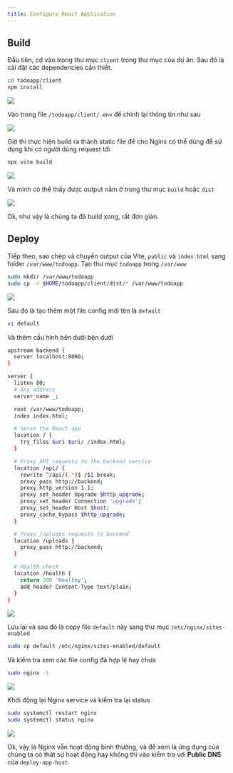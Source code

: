 ```yaml
---
title: Configure React Application
---
```


## Build

Đầu tiên, cd vào trong thư mục `client` trong thư mục của dự án. Sau đó là cài đặt các dependencies cần thiết.

```bash
cd todoapp/client
npm install
```

<Image src="/assets/deploy-react/5.1.1.png" />

Vào trong file `/todoapp/client/.env` để chỉnh lại thông tin như sau

<Image src="/assets/deploy-react/5.1.2.png" />

Giờ thì thực hiện build ra thành static file để cho Nginx có thể dùng để sử dụng khi có người dùng request tới

```bash
npx vite build
```

<Image src="/assets/deploy-react/5.1.3.png" />

Và mình có thể thấy được output nằm ở trong thư mục `build` hoặc `dist`

<Image src="/assets/deploy-react/5.1.4.png" />

Ok, như vậy là chúng ta đã build xong, rất đơn giản.

## Deploy

Tiếp theo, sao chép và chuyển output của Vite, `public` và `index.html` sang folder `/var/www/todoapp`. Tạo thư mục `todoapp` trong `/var/www`

```bash
sudo mkdir /var/www/todoapp
sudo cp -r $HOME/todoapp/client/dist/* /var/www/todoapp
```

<Image src="/assets/deploy-react/5.1.5.png" />

Sau đó là tạo thêm một file config mới tên là `default`

```bash
vi default
```

Và thêm cấu hình bên dưới bên dưới

```bash
upstream backend {
  server localhost:8000;
}

server {
  listen 80;
  # Any address
  server_name _;

  root /var/www/todoapp;
  index index.html;

  # Serve the React app
  location / {
    try_files $uri $uri/ /index.html;
  }

  # Proxy API requests to the backend service
  location /api/ {
    rewrite ^/api/(.*)$ /$1 break;
    proxy_pass http://backend;
    proxy_http_version 1.1;
    proxy_set_header Upgrade $http_upgrade;
    proxy_set_header Connection 'upgrade';
    proxy_set_header Host $host;
    proxy_cache_bypass $http_upgrade;
  }

  # Proxy /uploads requests to backend
  location /uploads {
    proxy_pass http://backend;
  }

  # Health check
  location /health {
    return 200 'Healthy';
    add_header Content-Type text/plain;
  }
}
```

<Image src="/assets/deploy-react/5.1.6.png" />

Lưu lại và sau đó là copy file `default` này sang thư mục `/etc/nginx/sites-enabled`

```bash
sudo cp default /etc/nginx/sites-enabled/default
```

Và kiểm tra xem các file config đã hợp lệ hay chưa

```bash
sudo nginx -t
```

<Image src="/assets/deploy-react/5.1.7.png" />

Khởi động lại Nginx service và kiểm tra lại status

```bash
sudo systemctl restart nginx
sudo systemctl status nginx
```

<Image src="/assets/deploy-react/5.1.8.png" />

Ok, vậy là Nginx vẫn hoạt động bình thường, và để xem là ứng dụng của chúng ta có thật sự hoạt động hay không thì vào kiểm tra với **Public DNS** của `deploy-app-host`.
